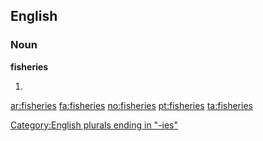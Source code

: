 ==English==

===Noun===
'''fisheries'''

# {{plural of|[[fishery]]}}

[[Category:English plurals ending in "-ies"]]

[[ar:fisheries]]
[[fa:fisheries]]
[[no:fisheries]]
[[pt:fisheries]]
[[ta:fisheries]]